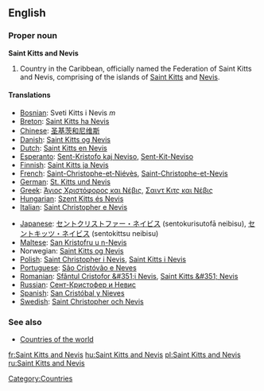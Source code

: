 ==English==

===Proper noun===
'''Saint Kitts and Nevis'''

# Country in the Caribbean, officially named the Federation of Saint Kitts and Nevis, comprising of the islands of [[Saint Kitts]] and [[Nevis]]. 
====Translations====
{{top}}
*[[Bosnian]]: Sveti Kitts i Nevis ''m''
*[[Breton]]: [[Saint Kitts ha Nevis]]
*[[Chinese]]: [[圣基茨和尼维斯]]
*[[Danish]]: [[Saint Kitts og Nevis]]
*[[Dutch]]: [[Saint Kitts en Nevis]]
*[[Esperanto]]: [[Sent-Kristofo kaj Neviso]], [[Sent-Kit-Neviso]]
*[[Finnish]]: [[Saint Kitts ja Nevis]]
*[[French]]: [[Saint-Christophe-et-Niévès]], [[Saint-Christophe-et-Nevis]]
*[[German]]: [[St. Kitts und Nevis]]
*[[Greek]]: [[Άγιος Χριστόφορος και Νέβις]], [[Σαιντ Κιτς και Νέβις]]
*[[Hungarian]]: [[Szent Kitts és Nevis]]
*[[Italian]]: [[Saint Christopher e Nevis]]
{{mid}}
*[[Japanese]]: [[セントクリストファー・ネイビス]] (sentokurisutofā neibisu), [[セントキッツ・ネイビス]] (sentokittsu neibisu)
*[[Maltese]]: [[San Kristofru u n-Nevis]]
*Norwegian: [[Saint Kitts og Nevis]]
*[[Polish]]: [[Saint Christopher i Nevis]], [[Saint Kitts i Nevis]]
*[[Portuguese]]: [[São Cristóvão e Neves]]
*[[Romanian]]: [[Sfântul Cristofor &#351;i Nevis]], [[Saint Kitts &#351; Nevis]]
*[[Russian]]: [[Сент-Кристофер и Невис]]
*[[Spanish]]: [[San Cristóbal y Nieves]]
*[[Swedish]]: [[Saint Christopher och Nevis]]
{{bottom}}

===See also===
* [[Countries of the world]]

[[Category:Countries]]

[[fr:Saint Kitts and Nevis]]
[[hu:Saint Kitts and Nevis]]
[[pl:Saint Kitts and Nevis]]
[[ru:Saint Kitts and Nevis]]